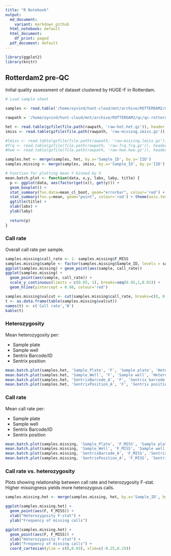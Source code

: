 ```yaml
---
title: "R Notebook"
output:
  md_document:
    variant: markdown_github
  html_notebook: default
  html_document:
    df_print: paged
  pdf_document: default
---
```


```r
library(ggplot2)
library(knitr)
```

## Rotterdam2 pre-QC
Initial quality assessment of dataset clustered by HUGE-F in Rotterdam. 
```r
# Load sample sheet

samples <- read.table('/home/oyvind/hunt-cloud/mnt/archive/ROTTERDAM2/data/GSA2017_246_025_ReRun/GSA2017_246_025_STS.csv', skip = 9, header = T, stringsAsFactors = F, sep = ',')

rawpath = '/home/oyvind/hunt-cloud/mnt/archive/ROTTERDAM2/qc/qc-rotterdam2-out/pre-qc-rotterdam2-output/'

het <- read.table(gzfile(file.path(rawpath, 'raw-het.het.gz')), header = T, stringsAsFactors = F) 
imiss <- read.table(gzfile(file.path(rawpath, 'raw-missing.imiss.gz')), header = T, stringsAsFactors = F) 

#lmiss <- read.table(gzfile(file.path(rawpath, 'raw-missing.lmiss.gz')), header = T, stringsAsFactors = F) 
#frq <- read.table(gzfile(file.path(rawpath, 'raw-frq.frq.gz')), header = T, stringsAsFactors = F) 
#hwe <- read.table(gzfile(file.path(rawpath, 'raw-hwe.hwe.gz')), header = T, stringsAsFactors = F)   

samples.het <- merge(samples, het, by.x='Sample_ID', by.y='IID')
samples.missing <- merge(samples, imiss, by.x='Sample_ID', by.y='IID')
```

```r
# Function for plotting mean Y binned by X
mean.batch.plot <- function(data, x,y, labx, laby, title) {
  p <- ggplot(data, aes(factor(get(x)), get(y))) + 
  geom_boxplot() + 
  stat_summary(fun.data=mean_cl_boot, geom="errorbar", colour='red') +
  stat_summary(fun.y=mean, geom="point", colour='red') + theme(axis.text.x = element_text(size=rel(0.65), angle = 90, hjust = 1)) +
  ggtitle(title) +
  xlab(labx) +
  ylab(laby)
  
  return(p)
}
```

### Call rate  

Overall call rate per sample.  

```r
samples.missing$call_rate <- 1- samples.missing$F_MISS
samples.missing$sample <- factor(samples.missing$Sample_ID, levels = samples.missing$Sample_ID[order(samples.missing$call_rate)])
ggplot(samples.missing) + geom_point(aes(sample, call_rate))  
ggplot(samples.missing) + 
  geom_point(aes(sample, call_rate)) + 
  scale_y_continuous(limits = c(0.85, 1), breaks=seq(0.85,1,0.01)) + 
  geom_hline(yintercept = 0.98, colour='red')

samples.missing$valcut <- cut(samples.missing$call_rate, breaks=c(0, 0.8, 0.9, 0.95,0.96,0.97, 0.98, 0.99, 0.995, 1))
t <- as.data.frame(table(samples.missing$valcut))
names(t) <- c('Call rate','N')
kable(t)
```

### Heterozygosity
Mean heterozygosity per:

- Sample plate
- Sample well
- Sentrix Barcode/ID
- Sentrix position

```r
mean.batch.plot(samples.het, 'Sample_Plate', 'F', 'Sample plate', 'Heterozygosity F-stat', "Sample plate vs. mean heterozygosity rate")
mean.batch.plot(samples.het, 'Sample_Well', 'F', 'Sample well', 'Heterozygosity F-stat', "Sample well vs. mean heterozygosity rate")
mean.batch.plot(samples.het, 'SentrixBarcode_A', 'F', 'Sentrix barcode', 'Heterozygosity F-stat', "Sentrix ID vs. mean heterozygosity rate")
mean.batch.plot(samples.het, 'SentrixPosition_A', 'F', 'Sentrix position', 'Heterozygosity F-stat', "Sentrix position vs. mean heterozygosity rate")
```

### Call rate
Mean call rate per: 

- Sample plate
- Sample well
- Sentrix Barcode/ID
- Sentrix position

```r
mean.batch.plot(samples.missing, 'Sample_Plate', 'F_MISS', 'Sample plate', 'Sample missing freq.', "Sample plate vs. mean missing frequency")
mean.batch.plot(samples.missing, 'Sample_Well', 'F_MISS', 'Sample well', 'Sample missing freq.', "Sample well vs. mean missing frequency")
mean.batch.plot(samples.missing, 'SentrixBarcode_A', 'F_MISS', 'Sentrix barcode', 'Sample missing freq.', "Sentrix ID vs. mean missing frequency")
mean.batch.plot(samples.missing, 'SentrixPosition_A', 'F_MISS', 'Sentrix position', 'Sample missing freq.', "Sentrix position vs. mean missing frequency")
```



### Call rate vs. heterozygosity
Plots showing relationship between call rate and heterozygosity F-stat. Higher missingness yields more heterozygous calls. 

```r
samples.missing.het <- merge(samples.missing, het, by.x='Sample_ID', by.y='IID')

ggplot(samples.missing.het) + 
  geom_point(aes(F, F_MISS)) + 
  xlab("Heterozygosity F-stat") +
  ylab("Frequency of missing calls")

ggplot(samples.missing.het) + 
  geom_point(aes(F, F_MISS)) + 
  xlab("Heterozygosity F-stat") +
  ylab("Frequency of missing calls") +
  coord_cartesian(ylim = c(0,0.03), xlim=c(-0.25,0.25))

```

